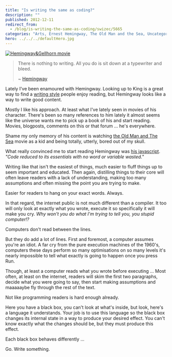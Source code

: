 ```yaml
---
title: "Is writing the same as coding?"
description: ""
published: 2012-12-11
redirect_from:
  - /blog/is-writing-the-same-as-coding/swizec/5665
categories: "Arts, Ernest Hemingway, The Old Man and the Sea, Uncategorized, Writers Resources"
hero: ../../../defaultHero.jpg
---
```


[![Hemingway&Gellhorn movie](https://swizec.com/wp-content/uploads/2012/12/hemingway-gellhorn-movie1.jpg "Hemingway&Gellhorn movie")](https://swizec.com/wp-content/uploads/2012/12/hemingway-gellhorn-movie1.jpg)

> There is nothing to writing. All you do is sit down at a typewriter and bleed.
>
> ~ [Hemingway](http://www.biography.com/people/ernest-hemingway-9334498 "Ernest Hemingway")

Lately I've been enamoured with Hemingway. Looking up to King is a great way to find a [writing style](http://en.wikipedia.org/wiki/Writing_style "Writing style") people enjoy reading, but Hemingway looks like a way to write good content.

Mostly I like his approach. At least what I've lately seen in movies of his character. There's been so many references to him lately it almost seems like the universe wants me to pick up a book of his and start reading. Movies, blogposts, comments on this or that forum ... he's everywhere.

Shame my only memory of his content is watching [the Old Man and The Sea](http://www.amazon.com/Old-Man-Sea-Ernest-Hemingway/dp/0684801221%3FSubscriptionId%3D0G81C5DAZ03ZR9WH9X82%26tag%3Dageewitahat-20%26linkCode%3Dxm2%26camp%3D2025%26creative%3D165953%26creativeASIN%3D0684801221 "The Old Man and The Sea") movie as a kid and being totally, utterly, bored out of my skull.

What really convinced me to start reading Hemingway was [his javascript](http://byfat.xxx/if-hemingway-wrote-javascript). _"Code reduced to its essentials with no word or variable wasted."_

Writing like that isn't the easiest of things, much easier to fluff things up to seem important and educated. Then again, distilling things to their core will often leave readers with a lack of understanding, making too many assumptions and often missing the point you are trying to make.

Easier for readers to hang on your exact words. Always.

In that regard, the internet public is not much different than a compiler. It too will only look at exactly what you wrote, execute it so specifically it will make you cry. _Why won't you do what I'm trying to tell you, you stupid computer!?_

Computers don't read between the lines.

But they do add a lot of lines. First and foremost, a computer assumes you're an idiot. A far cry from the pure execution machines of the 1960's, computers these days perform so many optimisations on so many levels it's nearly impossible to tell what exactly is going to happen once you press Run.

Though, at least a computer reads what you wrote before executing ... Most often, at least on the internet, readers will skim the first two paragraphs, decide what you were going to say, then start making assumptions and maaaaaybe fly through the rest of the text.

Not like programming readers is hard enough already.

Here you have a black box, you can't look at what's inside, but look, here's a language it understands. Your job is to use this language so the black box changes its internal state in a way to produce your desired effect. You can't know exactly what the changes should be, but they must produce this effect.

Each black box behaves differently ...

Go. Write something.

